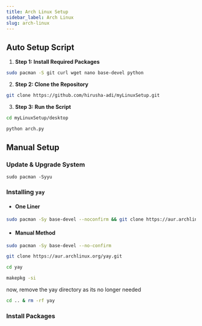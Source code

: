 ```yaml
---
title: Arch Linux Setup
sidebar_label: Arch Linux
slug: arch-linux
---
```



## Auto Setup Script

1. **Step 1: Install Required Packages**

```bash
sudo pacman -S git curl wget nano base-devel python
```

2. **Step 2: Clone the Repository**

```bash
git clone https://github.com/hirusha-adi/myLinuxSetup.git
```

3. **Step 3: Run the Script**

```bash
cd myLinuxSetup/desktop
```

```bash
python arch.py
```

## Manual Setup

### Update & Upgrade System

```
sudo pacman -Syyu
```


### Installing `yay`

- #### One Liner

```bash
sudo pacman -Sy base-devel --noconfirm && git clone https://aur.archlinux.org/yay.git && cd yay && makepkg -si && cd .. && rm -rf yay
```

- #### Manual Method

```bash
sudo pacman -Sy base-devel --no-confirm
```

```bash
git clone https://aur.archlinux.org/yay.git
```

```bash
cd yay
```

```bash
makepkg -si
```

now, remove the yay directory as its no longer needed

```bash
cd .. & rm -rf yay
```

### Install Packages

<ArchLinuxManualSetup />

